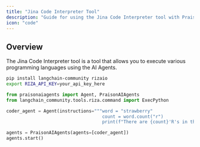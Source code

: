 ```yaml
---
title: "Jina Code Interpreter Tool"
description: "Guide for using the Jina Code Interpreter tool with PraisonAI agents."
icon: "code"
---
```


## Overview

The Jina Code Interpreter tool is a tool that allows you to execute various programming languages using the AI Agents.

```bash
pip install langchain-community rizaio
export RIZA_API_KEY=your_api_key_here
```

```python
from praisonaiagents import Agent, PraisonAIAgents
from langchain_community.tools.riza.command import ExecPython

coder_agent = Agent(instructions="""word = "strawberry"
                                    count = word.count("r")
                                    print(f"There are {count}'R's in the word 'Strawberry'")""", tools=[ExecPython])

agents = PraisonAIAgents(agents=[coder_agent])
agents.start()
```